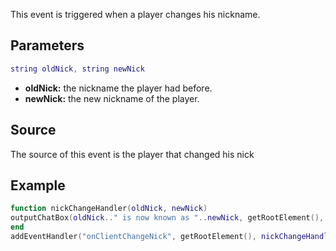 {{Server event}}{{Deprecated|onPlayerChangeNick}}
 
This event is triggered when a player changes his nickname.

==Parameters== 
<syntaxhighlight lang="lua">
string oldNick, string newNick
</syntaxhighlight>
*'''oldNick:''' the nickname the player had before.
*'''newNick:''' the new nickname of the player.

==Source==
The source of this event is the player that changed his nick

==Example== 
<syntaxhighlight lang="lua">
function nickChangeHandler(oldNick, newNick)
outputChatBox(oldNick.." is now known as "..newNick, getRootElement(), 255, 100, 100) -- display the message
end
addEventHandler("onClientChangeNick", getRootElement(), nickChangeHandler) -- add an event handler
</syntaxhighlight>

{{See also/Server event|Client events}}